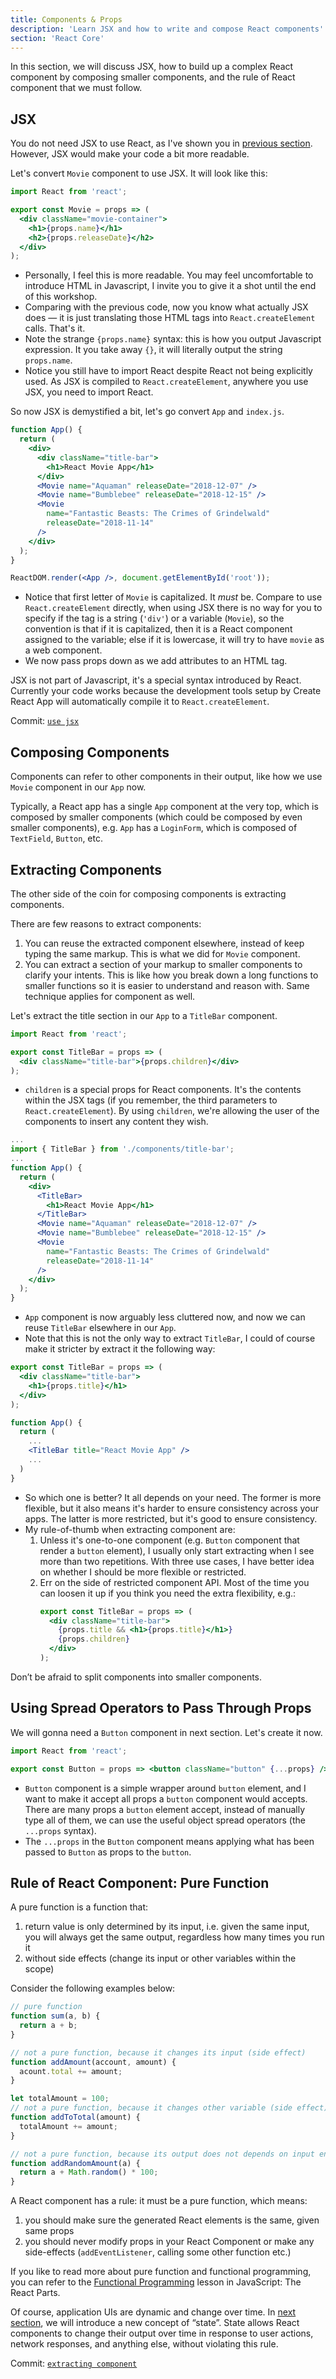 ```yaml
---
title: Components & Props
description: 'Learn JSX and how to write and compose React components'
section: 'React Core'
---
```


In this section, we will discuss JSX, how to build up a complex React component by composing smaller components, and the rule of React component that we must follow.

## JSX

You do not need JSX to use React, as I've shown you in [previous section](/intro-to-react-js-v2/vanilla-react). However, JSX would make your code a bit more readable.

Let's convert `Movie` component to use JSX. It will look like this:

```jsx fileName=src/components/movie.js
import React from 'react';

export const Movie = props => (
  <div className="movie-container">
    <h1>{props.name}</h1>
    <h2>{props.releaseDate}</h2>
  </div>
);
```

- Personally, I feel this is more readable. You may feel uncomfortable to introduce HTML in Javascript, I invite you to give it a shot until the end of this workshop.
- Comparing with the previous code, now you know what actually JSX does &mdash; it is just translating those HTML tags into `React.createElement` calls. That's it.
- Note the strange `{props.name}` syntax: this is how you output Javascript expression. It you take away `{}`, it will literally output the string `props.name`.
- Notice you still have to import React despite React not being explicitly used. As JSX is compiled to `React.createElement`, anywhere you use JSX, you need to import React.

So now JSX is demystified a bit, let's go convert `App` and `index.js`.

```jsx fileName=src/app.js
function App() {
  return (
    <div>
      <div className="title-bar">
        <h1>React Movie App</h1>
      </div>
      <Movie name="Aquaman" releaseDate="2018-12-07" />
      <Movie name="Bumblebee" releaseDate="2018-12-15" />
      <Movie
        name="Fantastic Beasts: The Crimes of Grindelwald"
        releaseDate="2018-11-14"
      />
    </div>
  );
}
```

```jsx fileName=src/index.js
ReactDOM.render(<App />, document.getElementById('root'));
```

- Notice that first letter of `Movie` is capitalized. It _must_ be. Compare to use `React.createElement` directly, when using JSX there is no way for you to specify if the tag is a string (`'div'`) or a variable (`Movie`), so the convention is that if it is capitalized, then it is a React component assigned to the variable; else if it is lowercase, it will try to have `movie` as a web component.
- We now pass props down as we add attributes to an HTML tag.

<aside>

JSX is not part of Javascript, it's a special syntax introduced by React. Currently your code works because the development tools setup by Create React App will automatically compile it to `React.createElement`.

Commit: [`use jsx`](https://github.com/malcolm-kee/react-movie-app-v2/commit/3bbdb03122a2179918241780fa8a278a4d679308)

</aside>

## Composing Components

Components can refer to other components in their output, like how we use `Movie` component in our `App` now.

Typically, a React app has a single `App` component at the very top, which is composed by smaller components (which could be composed by even smaller components), e.g. `App` has a `LoginForm`, which is composed of `TextField`, `Button`, etc.

## Extracting Components

The other side of the coin for composing components is extracting components.

There are few reasons to extract components:

1.  You can reuse the extracted component elsewhere, instead of keep typing the same markup. This is what we did for `Movie` component.
1.  You can extract a section of your markup to smaller components to clarify your intents. This is like how you break down a long functions to smaller functions so it is easier to understand and reason with. Same technique applies for component as well.

Let's extract the title section in our `App` to a `TitleBar` component.

```jsx fileName=src/components/title-bar.js
import React from 'react';

export const TitleBar = props => (
  <div className="title-bar">{props.children}</div>
);
```

- `children` is a special props for React components. It's the contents within the JSX tags (if you remember, the third parameters to `React.createElement`). By using `children`, we're allowing the user of the components to insert any content they wish.

```jsx fileName=src/app.js
...
import { TitleBar } from './components/title-bar';
...
function App() {
  return (
    <div>
      <TitleBar>
        <h1>React Movie App</h1>
      </TitleBar>
      <Movie name="Aquaman" releaseDate="2018-12-07" />
      <Movie name="Bumblebee" releaseDate="2018-12-15" />
      <Movie
        name="Fantastic Beasts: The Crimes of Grindelwald"
        releaseDate="2018-11-14"
      />
    </div>
  );
}
```

- `App` component is now arguably less cluttered now, and now we can reuse `TitleBar` elsewhere in our `App`.
- Note that this is not the only way to extract `TitleBar`, I could of course make it stricter by extract it the following way:

```jsx fileName=src/components/title-bar.js
export const TitleBar = props => (
  <div className="title-bar">
    <h1>{props.title}</h1>
  </div>
);
```

```jsx fileName=src/app.js
function App() {
  return (
    ...
    <TitleBar title="React Movie App" />
    ...
  )
}
```

- So which one is better? It all depends on your need. The former is more flexible, but it also means it's harder to ensure consistency across your apps. The latter is more restricted, but it's good to ensure consistency.
- My rule-of-thumb when extracting component are:
  1.  Unless it's one-to-one component (e.g. `Button` component that render a `button` element), I usually only start extracting when I see more than two repetitions. With three use cases, I have better idea on whether I should be more flexible or restricted.
  1.  Err on the side of restricted component API. Most of the time you can loosen it up if you think you need the extra flexibility, e.g.:
      ```jsx
      export const TitleBar = props => (
        <div className="title-bar">
          {props.title && <h1>{props.title}</h1>}
          {props.children}
        </div>
      );
      ```

Don’t be afraid to split components into smaller components.

## Using Spread Operators to Pass Through Props

We will gonna need a `Button` component in next section. Let's create it now.

```jsx fileName=src/components/button.js
import React from 'react';

export const Button = props => <button className="button" {...props} />;
```

- `Button` component is a simple wrapper around `button` element, and I want to make it accept all props a `button` component would accepts. There are many props a `button` element accept, instead of manually type all of them, we can use the useful object spread operators (the `...props` syntax).
- The `...props` in the `Button` component means applying what has been passed to `Button` as props to the `button`.

## Rule of React Component: Pure Function

A pure function is a function that:

1.  return value is only determined by its input, i.e. given the same input, you will always get the same output, regardless how many times you run it
1.  without side effects (change its input or other variables within the scope)

Consider the following examples below:

```javascript
// pure function
function sum(a, b) {
  return a + b;
}

// not a pure function, because it changes its input (side effect)
function addAmount(account, amount) {
  acount.total += amount;
}

let totalAmount = 100;
// not a pure function, because it changes other variable (side effect)
function addToTotal(amount) {
  totalAmount += amount;
}

// not a pure function, because its output does not depends on input entirely
function addRandomAmount(a) {
  return a + Math.random() * 100;
}
```

A React component has a rule: it must be a pure function, which means:

1.  you should make sure the generated React elements is the same, given same props
1.  you should never modify props in your React Component or make any side-effects (`addEventListener`, calling some other function etc.)

<aside>

If you like to read more about pure function and functional programming, you can refer to the [Functional Programming][fp-lesson] lesson in JavaScript: The React Parts.

</aside>

Of course, application UIs are dynamic and change over time. In [next section](/intro-to-react-js-v2/hooks), we will introduce a new concept of “state”. State allows React components to change their output over time in response to user actions, network responses, and anything else, without violating this rule.

<aside>

Commit: [`extracting component`](https://github.com/malcolm-kee/react-movie-app-v2/commit/03a117818ed9aaef04e88af3615404ac0d0d9ab7)

</aside>

[fp-lesson]: /js-the-react-parts/functional-programming
